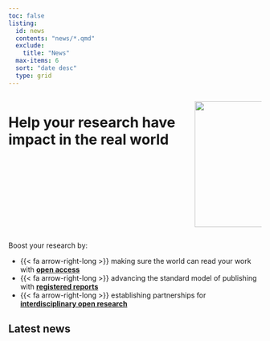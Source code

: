 ```yaml
---
toc: false
listing:
  id: news
  contents: "news/*.qmd"
  exclude: 
    title: "News"
  max-items: 6
  sort: "date desc"
  type: grid
---
```


:::: {.columns}

::: {.column}
# Help your **research** have **impact** in the real&nbsp;world {.super-size}
:::

::: {.column width=250}
![](logo.png){width=250}
:::

::::



::: {.home-page-feature .super-size}

Boost your research by:

* {{< fa arrow-right-long >}} making sure the world can read your work with [**open access**](how-to/open-access.html)
* {{< fa arrow-right-long >}} advancing the standard model of publishing with [**registered reports**](how-to/registered%20reports.html)
* {{< fa arrow-right-long >}} establishing partnerships for [**interdisciplinary open research**](how-to/open-partnership.html)
:::



## Latest news {.home-page-news}

::: {#news}

:::
